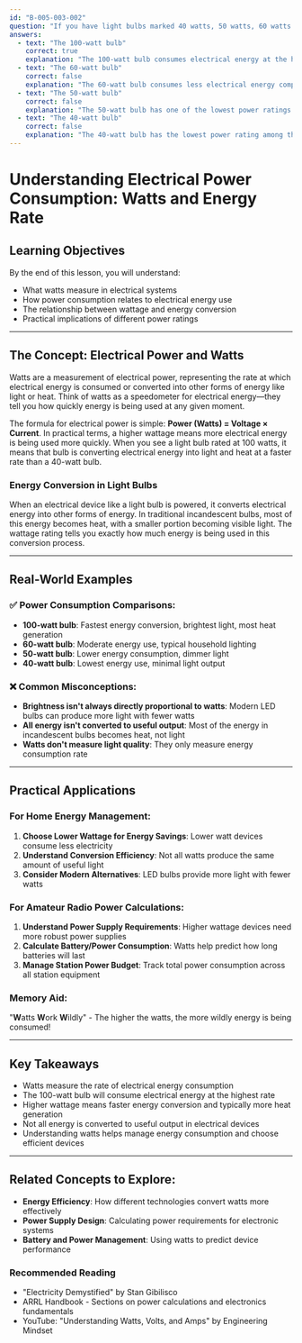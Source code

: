 ```yaml
---
id: "B-005-003-002"
question: "If you have light bulbs marked 40 watts, 50 watts, 60 watts and 100 watts, which one will consume electrical energy at the highest rate?"
answers:
  - text: "The 100-watt bulb"
    correct: true
    explanation: "The 100-watt bulb consumes electrical energy at the highest rate because watts directly measure the rate of energy consumption. A higher wattage rating means the device draws more electrical power per unit of time, converting more electricity into light (and heat) more quickly. In this case, 100 watts represents the highest power consumption among the given options, indicating the most rapid energy use."
  - text: "The 60-watt bulb"
    correct: false
    explanation: "The 60-watt bulb consumes less electrical energy compared to the 100-watt bulb. While it's in the middle of the range, it still draws significantly less power and thus has a lower rate of energy consumption."
  - text: "The 50-watt bulb"
    correct: false
    explanation: "The 50-watt bulb has one of the lowest power ratings in this group, consuming electrical energy at a much lower rate than the 100-watt bulb. Its lower wattage means it draws less power and converts less electricity into light and heat."
  - text: "The 40-watt bulb"
    correct: false
    explanation: "The 40-watt bulb has the lowest power rating among the options, consuming the least amount of electrical energy. It draws the smallest amount of power and will convert the least electricity into light and heat."
---
```


# Understanding Electrical Power Consumption: Watts and Energy Rate

## Learning Objectives
By the end of this lesson, you will understand:
- What watts measure in electrical systems
- How power consumption relates to electrical energy use
- The relationship between wattage and energy conversion
- Practical implications of different power ratings

---

## The Concept: Electrical Power and Watts

Watts are a measurement of electrical power, representing the rate at which electrical energy is consumed or converted into other forms of energy like light or heat. Think of watts as a speedometer for electrical energy—they tell you how quickly energy is being used at any given moment.

The formula for electrical power is simple: **Power (Watts) = Voltage × Current**. In practical terms, a higher wattage means more electrical energy is being used more quickly. When you see a light bulb rated at 100 watts, it means that bulb is converting electrical energy into light and heat at a faster rate than a 40-watt bulb.

### Energy Conversion in Light Bulbs

When an electrical device like a light bulb is powered, it converts electrical energy into other forms of energy. In traditional incandescent bulbs, most of this energy becomes heat, with a smaller portion becoming visible light. The wattage rating tells you exactly how much energy is being used in this conversion process.

---

## Real-World Examples

### ✅ Power Consumption Comparisons:
- **100-watt bulb**: Fastest energy conversion, brightest light, most heat generation
- **60-watt bulb**: Moderate energy use, typical household lighting
- **50-watt bulb**: Lower energy consumption, dimmer light
- **40-watt bulb**: Lowest energy use, minimal light output

### ❌ Common Misconceptions:
- **Brightness isn't always directly proportional to watts**: Modern LED bulbs can produce more light with fewer watts
- **All energy isn't converted to useful output**: Most of the energy in incandescent bulbs becomes heat, not light
- **Watts don't measure light quality**: They only measure energy consumption rate

---

## Practical Applications

### For Home Energy Management:
1. **Choose Lower Wattage for Energy Savings**: Lower watt devices consume less electricity
2. **Understand Conversion Efficiency**: Not all watts produce the same amount of useful light
3. **Consider Modern Alternatives**: LED bulbs provide more light with fewer watts

### For Amateur Radio Power Calculations:
1. **Understand Power Supply Requirements**: Higher wattage devices need more robust power supplies
2. **Calculate Battery/Power Consumption**: Watts help predict how long batteries will last
3. **Manage Station Power Budget**: Track total power consumption across all station equipment

### Memory Aid:
"**W**atts **W**ork **W**ildly" - The higher the watts, the more wildly energy is being consumed!

---

## Key Takeaways

- Watts measure the rate of electrical energy consumption
- The 100-watt bulb will consume electrical energy at the highest rate
- Higher wattage means faster energy conversion and typically more heat generation
- Not all energy is converted to useful output in electrical devices
- Understanding watts helps manage energy consumption and choose efficient devices

---

## Related Concepts to Explore:
- **Energy Efficiency**: How different technologies convert watts more effectively
- **Power Supply Design**: Calculating power requirements for electronic systems
- **Battery and Power Management**: Using watts to predict device performance

### Recommended Reading
- "Electricity Demystified" by Stan Gibilisco
- ARRL Handbook - Sections on power calculations and electronics fundamentals
- YouTube: "Understanding Watts, Volts, and Amps" by Engineering Mindset